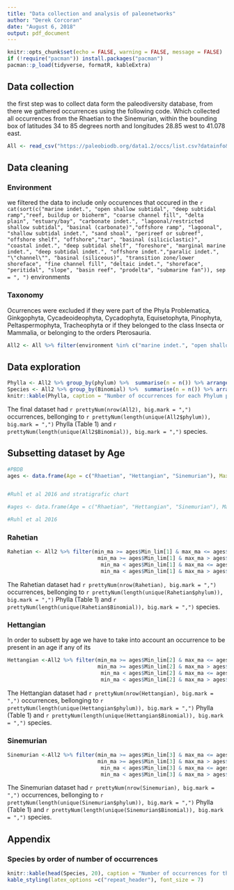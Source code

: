 ```yaml
---
title: "Data collection and analysis of paleonetworks"
author: "Derek Corcoran"
date: "August 6, 2018"
output: pdf_document
---
```


```r
knitr::opts_chunk$set(echo = FALSE, warning = FALSE, message = FALSE)
if (!require("pacman")) install.packages("pacman")
pacman::p_load(tidyverse, formatR, kableExtra)
```

## Data collection

the first step was to collect data form the paleodiversity database, from there we gathered occurrences using the following code. Which collected all occurrences from the Rhaetian to the Sinemurian, within the bounding box of latitudes 34 to 85 degrees north and longitudes 28.85 west to 41.078 east.

```r
All <- read_csv("https://paleobiodb.org/data1.2/occs/list.csv?datainfo&rowcount&interval=rhaetian,sinemurian&show=ecospace,coords,refattr,abund,attr,crmod,geo,ent,entbane,ident,lith,loc,paleoloc,phylo,prot,ref,rem,strat,stratext,time&lngmin=-28.85&lngmax=41.07822&latmin=34.00682&latmax=85", skip = 22)
```

## Data cleaning

### Environment

we filtered the data to include only occurences that occured in the `r cat(sort(c("marine indet.", "open shallow subtidal", "deep subtidal ramp","reef, buildup or bioherm", "coarse channel fill", "delta plain", "estuary/bay", "carbonate indet.", "lagoonal/restricted shallow subtidal", "basinal (carbonate)","offshore ramp", "lagoonal", "shallow subtidal indet.", "sand shoal", "perireef or subreef", "offshore shelf", "offshore","tar", "basinal (siliciclastic)", "coastal indet.", "deep subtidal shelf", "foreshore", "marginal marine indet.", "deep subtidal indet.", "offshore indet.","paralic indet.", "\"channel\"", "basinal (siliceous)", "transition zone/lower shoreface", "fine channel fill", "deltaic indet.", "shoreface", "peritidal", "slope", "basin reef", "prodelta", "submarine fan")), sep  = ", ")` environments

### Taxonomy


Ocurrences were excluded if they were part of the Phyla Problematica, Ginkgophyta, Cycadeoideophyta, Cycadophyta, Equisetophyta, Pinophyta, Peltaspermophyta, Tracheophyta or if they belonged to the class Insecta or Mammalia, or belonging to the orders Pterosauria.

```r
All2 <- All %>% filter(environment %in% c("marine indet.", "open shallow subtidal", "deep subtidal ramp","reef, buildup or bioherm", "coarse channel fill", "delta plain", "estuary/bay", "carbonate indet.", "lagoonal/restricted shallow subtidal", "basinal (carbonate)","offshore ramp", "lagoonal", "shallow subtidal indet.", "sand shoal", "perireef or subreef", "offshore shelf", "offshore","tar", "basinal (siliciclastic)", "coastal indet.", "deep subtidal shelf", "foreshore", "marginal marine indet.", "deep subtidal indet.", "offshore indet.","paralic indet.", "\"channel\"", "basinal (siliceous)", "transition zone/lower shoreface", "fine channel fill", "deltaic indet.", "shoreface", "peritidal", "slope", "basin reef", "prodelta", "submarine fan")) %>% select(occurrence_no, collection_no, early_interval, late_interval, max_ma, min_ma, taxon_environment, motility, life_habit, diet, lng, lat, environment, lithology1, lithology2, cc, state, county, paleolng, paleolat, geoplate, phylum, class, order, family, genus, species_name, primary_reference, formation, stratgroup, member, stratscale, zone, localsection,localbed) %>% filter(phylum != "Problematica" & phylum != "Ginkgophyta"& phylum != "Cycadeoideophyta" & phylum != "Cycadophyta" & phylum != "Equisetophyta" & phylum != "Pinophyta" & phylum != "Peltaspermophyta"& phylum != "Tracheophyta"& phylum != "Pteridophyta")  %>% filter(order !=  "Pterosauria" & class != "Mammalia" & class != "Insecta" | phylum == "Cyanobacteria") %>% filter(!is.na(genus)) %>% mutate(Binomial = paste(genus, species_name))
```

## Data exploration


```r
Phylla <- All2 %>% group_by(phylum) %>%  summarise(n = n()) %>% arrange(desc(n))
Species <- All2 %>% group_by(Binomial) %>%  summarise(n = n()) %>% arrange(desc(n))
knitr::kable(Phylla, caption = "Number of occurrences for each Phylum present in descending order", format = "latex", row.names = FALSE, format.args = list(big.mark = ","), booktabs = T)
```

The final dataset had `r prettyNum(nrow(All2), big.mark = ",")` occurrences, bellonging to `r prettyNum(length(unique(All2$phylum)), big.mark = ",")` Phylla (Table 1) and `r prettyNum(length(unique(All2$Binomial)), big.mark = ",")` species.

## Subsetting dataset by Age

```r
#PBDB
ages <- data.frame(Age = c("Rhaetian", "Hettangian", "Sinemurian"), Max_lim = c(208.5,201.3,199.3), Min_lim = c(201.3,199.3,190.8)) %>% mutate(duration = Max_lim - Min_lim)


#Ruhl et al 2016 and stratigrafic chart

#ages <- data.frame(Age = c("Rhaetian", "Hettangian", "Sinemurian"), Max_lim = c(208.5,201.42,199.43), Min_lim = c(201.42,199.43,192.5)) %>% mutate(duration = Max_lim - Min_lim)

#Ruhl et al 2016

```

### Rahetian

```r
Rahetian <- All2 %>% filter(min_ma >= ages$Min_lim[1] & max_ma <= ages$Max_lim[1]| 
                             min_ma >= ages$Min_lim[1] & max_ma > ages$Max_lim[1] & min_ma < ages$Max_lim[1]|
                              min_ma < ages$Min_lim[1] & max_ma <= ages$Max_lim[1] & max_ma > ages$Min_lim[1]|
                              min_ma < ages$Min_lim[1] & max_ma > ages$Max_lim[1])
```

The Rahetian dataset had `r prettyNum(nrow(Rahetian), big.mark = ",")` occurrences, bellonging to `r prettyNum(length(unique(Rahetian$phylum)), big.mark = ",")` Phylla (Table 1) and `r prettyNum(length(unique(Rahetian$Binomial)), big.mark = ",")` species.

### Hettangian

In order to subsett by age we have to take into account an occurrence to be present in an age if any of its

```r
Hettangian <-All2 %>% filter(min_ma >= ages$Min_lim[2] & max_ma <= ages$Max_lim[2]| 
                             min_ma >= ages$Min_lim[2] & max_ma > ages$Max_lim[2] & min_ma < ages$Max_lim[2]|
                              min_ma < ages$Min_lim[2] & max_ma <= ages$Max_lim[2] & max_ma > ages$Min_lim[2]|
                              min_ma < ages$Min_lim[2] & max_ma > ages$Max_lim[2])
```

The Hettangian dataset had `r prettyNum(nrow(Hettangian), big.mark = ",")` occurrences, bellonging to `r prettyNum(length(unique(Hettangian$phylum)), big.mark = ",")` Phylla (Table 1) and `r prettyNum(length(unique(Hettangian$Binomial)), big.mark = ",")` species.

### Sinemurian

```r
Sinemurian <-All2 %>% filter(min_ma >= ages$Min_lim[3] & max_ma <= ages$Max_lim[3]| 
                             min_ma >= ages$Min_lim[3] & max_ma > ages$Max_lim[3] & min_ma < ages$Max_lim[3]|
                              min_ma < ages$Min_lim[3] & max_ma <= ages$Max_lim[3] & max_ma > ages$Min_lim[3]|
                              min_ma < ages$Min_lim[3] & max_ma > ages$Max_lim[3])
```

The Sinemurian dataset had `r prettyNum(nrow(Sinemurian), big.mark = ",")` occurrences, bellonging to `r prettyNum(length(unique(Sinemurian$phylum)), big.mark = ",")` Phylla (Table 1) and `r prettyNum(length(unique(Sinemurian$Binomial)), big.mark = ",")` species.

## Appendix

### Species by order of number of occurrences

```r
knitr::kable(head(Species, 20), caption = "Number of occurrences for the 20 most abundant Species present in descending order", format = "latex", row.names = FALSE, format.args = list(big.mark = ","), booktabs = T) %>%
kable_styling(latex_options =c("repeat_header"), font_size = 7)
```


